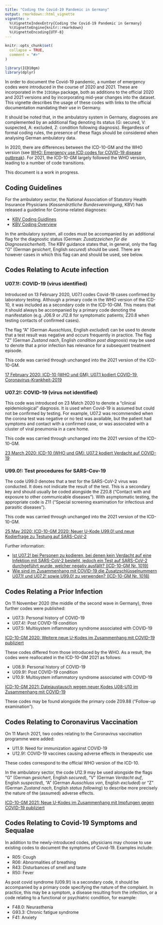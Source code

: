 ```yaml
---
title: "Coding the Covid-19 Pandemic in Germany"
output: rmarkdown::html_vignette
vignette: >
  %\VignetteIndexEntry{Coding the Covid-19 Pandemic in Germany}
  %\VignetteEngine{knitr::rmarkdown}
  %\VignetteEncoding{UTF-8}
---
```


```r
knitr::opts_chunk$set(
  collapse = TRUE,
  comment = "#>"
)
```

```r
library(ICD10gm)
library(dplyr)
```

In order to document the Covid-19 pandemic, a number of emergency codes were introduced in the course of 2020 and 2021. These are incorporated in the `ICD10gm` package, both as additions to the official 2020 and 2021 versions and by incorporating mid-year changes into the dataset. This vignette describes the usage of these codes with links to the official documentation mandating their use in Germany.

It should be noted that, in the ambulatory system in Germany, diagnoses are complemented by an additional flag denoting its status (G: secured, V: suspected, A: excluded, Z: condition following diagnosis). Regardless of formal coding rules, the presence of these flags should be considered when analysing German ambulatory data.

In 2020, there are differences between the ICD-10-GM and the WHO version (see [WHO: Emergency use ICD codes for COVID-19 disease outbreak](https://www.who.int/standards/classifications/classification-of-diseases/emergency-use-icd-codes-for-covid-19-disease-outbreak)). For 2021, the ICD-10-GM largely followed the WHO version, leading to a number of code transitions.

This document is a work in progress.

## Coding Guidelines

For the ambulatory sector, the National Association of Statutory Health Insurance Physicians (_Kassenärztliche Bundesvereinigung_, KBV) has released a guideline for Corona-related diagnoses:

- [KBV Coding Guidlines](https://web.archive.org/web/20230122151627/https://www.kbv.de/media/sp/PraxisInfo_Coronavirus_Kodieren.pdf)
- [KBV Coding Overview](https://web.archive.org/web/20210126031118/https://www.kbv.de/media/sp/KBV_Schaubild_Kodierung_SARS_CoV_2.pdf)


In the ambulatory system, all codes must be accompanied by an additional flag for the diagnostic status (German: _Zusatzzeichen für die Diagnosesicherheit_). The KBV guidance states that, in general, only the flag "G" (German _gesichert_, English _secured_) should be used. There are however cases in which this flag can and should be used, see below.

## Codes Relating to Acute infection

### U07.1!: COVID-19 (virus identified)

Introduced on 13 February 2020, U07.1 codes Covid-19 cases confirmed by laboratory testing. Although a primary code in the WHO version of the ICD-10, it was included as a secondary code in the ICD-10-GM. This means that it should always be accompanied by a primary code denoting the manifestation (e.g. J06.9 or J12.8 for symptomatic patients; Z20.8 when testing contacts of confirmed cases).

The flag "A" (German _Ausschluss_, English _excluded_) can be used to denote that a test result was negative and occurs frequently in practice. The flag "Z" (German _Zustand nach_, English _condition post diagnosis_) may be used to denote that a prior infection has relevance for a subsequent treatment episode.


This code was carried through unchanged into the 2021 version of the ICD-10-GM.

[17 February 2020: ICD-10 (WHO und GM): U07.1 kodiert COVID-19, Coronavirus-Krankheit-2019](https://web.archive.org/web/20210101045232/https://www.dimdi.de/dynamic/de/das-dimdi/aktuelles/meldung/icd-10-who-und-gm-u07.1-kodiert-covid-19-coronavirus-krankheit-2019/)


### U07.2!: COVID-19 (virus not identified)

This code was introduced on 23 Match 2020 to denote a "clinical epidemiological" diagnosis. It is used when Covid-19 is assumed but could not be confirmed by testing. For example, U07.2 was recommended when the corona test was negative or no test was available, but the patient had symptoms and contact with a confirmed case, or was associated with a cluster of viral pneumonia in a care home.

This code was carried through unchanged into the 2021 version of the ICD-10-GM.

[23 March 2020: ICD-10 (WHO und GM): U07.2 kodiert Verdacht auf COVID-19](https://web.archive.org/web/20210106070031/https://www.dimdi.de/dynamic/de/das-dimdi/aktuelles/meldung/icd-10-who-und-gm-u07.2-kodiert-verdacht-auf-covid-19/)


### U99.0!: Test procedures for SARS-Cov-19

The code U99.0 denotes that a test for the SARS-CoV-2 virus was conducted. It does not indicate the result of the test. This is a secondary key and should usually be coded alongside the Z20.8 ("Contact with and exposure to other communicable diseases"). With asymptomatic testing, the appropriate code is Z11 ("Special screening examination for infectious and parasitic diseases").

This code was carried through unchanged into the 2021 version of the ICD-10-GM.

[25 May 2020: ICD-10-GM 2020: Neuer U-Kode U99.0! und neue Kodierfrage zu Testung auf SARS-CoV-2](https://web.archive.org/web/20210122154144/https://www.dimdi.de/dynamic/de/das-dimdi/aktuelles/meldung/icd-10-gm-2020-neuer-u-kode-u99.0-und-neue-kodierfrage-zu-testung-auf-sars-cov-2/)


Further information:

- [Ist U07.2! bei Personen zu kodieren, bei denen kein Verdacht auf eine Infektion mit SARS-CoV-2 besteht, jedoch ein Test auf SARS-CoV-2 durchgeführt wurde, welcher negativ ausfällt? (ICD-10-GM Nr. 1019)](https://web.archive.org/web/20210122171115/https://www.dimdi.de/dynamic/de/klassifikationen/kodierfrage/gm-1019/)
- [Wie sind im Zusammenhang mit COVID-19 die Zusatzschlüsselnummern U07.1! und U07.2! sowie U99.0! zu verwenden? (ICD-10-GM Nr. 1018)](https://web.archive.org/web/20210122155059/https://www.dimdi.de/dynamic/de/klassifikationen/kodierfrage/gm-1018/)



## Codes Relating a Prior Infection

On 11 November 2020 (the middle of the second wave in Germany), three further codes were published:

- U07.3: Personal history of COVID-19
- U07.4!: Post COVID-19 condition
- U07.5: Multisystem inflammatory syndrome associated with COVID-19

[ICD-10-GM 2020: Weitere neue U-Kodes im Zusammenhang mit COVID-19 publiziert](https://web.archive.org/web/20210125172229/https://www.dimdi.de/dynamic/de/das-dimdi/aktuelles/meldung/icd-10-gm-2020-weitere-neue-u-kodes-im-zusammenhang-mit-covid-19-publiziert/)


These codes differed from those introduced by the WHO. As a result, the codes were reallocated in the ICD-10-GM 2021 as follows:

- U08.9: Personal history of COVID-19
- U09.9!: Post COVID-19 condition
- U10.9: Multisystem inflammatory syndrome associated with COVID-19

[ICD-10-GM 2021: Dateiaustausch wegen neuer Kodes U08-U10 im Zusammenhang mit COVID-19](https://web.archive.org/web/20210122151406/https://www.dimdi.de/dynamic/de/das-dimdi/aktuelles/meldung/icd-10-gm-2021-dateiaustausch-wegen-neuer-kodes-u08-u10-im-zusammenhang-mit-covid-19/)


These codes may be found alongside the primary code Z09.88 ("Follow-up examination"). 



## Codes Relating to Coronavirus Vaccination

On 11 March 2021, two codes relating to the Coronavirus vaccination programme were added:

- U11.9: Need for immunization against COVID-19
- U12.9!: COVID-19 vaccines causing adverse effects in therapeutic use

These codes correspond to the official WHO version of the ICD-10.

In the ambulatory sector, the code U12.9 may be used alongside the flags "G" (German _gesichert_, English _secured_), "V" (German _Verdacht auf_, English _suspected_), "A" (German _Ausschluss von_, English _excluded_) or "Z" (German _Zustand nach_, English _status following_) to describe more precisely the nature of the (assumed) adverse effects.


[ICD-10-GM 2021: Neue U-Kodes im Zusammenhang mit Impfungen gegen COVID-19 publiziert](https://web.archive.org/web/20210312075936/https://www.dimdi.de/dynamic/de/das-dimdi/aktuelles/meldung/icd-10-gm-2021-neue-u-kodes-im-zusammenhang-mit-impfungen-gegen-covid-19-publiziert/)


## Codes Relating to Covid-19 Symptoms and Sequalae

In addition to the newly-introduced codes, physicians may choose to use existing codes to document the symptoms of Covid-19. Examples include:

- R05: Cough
- R06: Abnormalities of breathing
- R43: Disturbances of smell and taste
- R50: Fever

As post covid syndrome (U09.9!) is a secondary code, it should be accompanied by a primary code specifying the nature of the complaint. In practice, this may be a symptom, a disease resulting from the infection, or a code relating to a functional or psychiatric condition, for example:

- F48.0: Neurasthenia
- G93.3: Chronic fatigue syndrome
- F41: Anxiety
